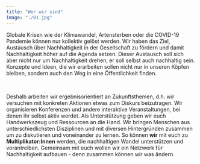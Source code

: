 ```yaml
---
title: "Wer wir sind"
image: "./01.jpg"
---
```


Globale Krisen wie der Klimawandel, Artensterben oder die COVID-19 Pandemie
können nur kollektiv gelöst werden. Wir haben das Ziel, Austausch über
Nachhaltigkeit in der Gesellschaft zu fördern und damit Nachhaltigkeit höher auf
die Agenda setzen. Dieser Austausch soll sich aber nicht nur um Nachhaltigkeit
drehen, er soll selbst auch nachhaltig sein. Konzepte und Ideen, die wir
erarbeiten sollen nicht nur in unseren Köpfen bleiben, sondern auch den Weg in
eine Öffentlichkeit finden.

<br />

Deshalb arbeiten wir ergebnisorientiert an Zukunftsthemen, d.h. wir versuchen
mit konkreten Aktionen etwas zum Diskurs beizutragen. Wir organisieren
Konferenzen und andere interaktive Veranstaltungen, bei denen ihr selbst aktiv
werdet. Als Unterstützung geben wir euch Handwerkszeug und Ressourcen an die
Hand. Wir bringen Menschen aus unterschiedlichsten Disziplinen und mit diversen
Hintergründen zusammen um zu diskutieren und voneinander zu lernen. So können
**wir** mit euch zu **Multiplikator:Innen** werden, die nachhaltigen Wandel
unterstützen und vorantreiben. Gemeinsam mit euch wollen wir ein Netzwerk für
Nachhaltigkeit aufbauen - denn zusammen können wir was ändern.
